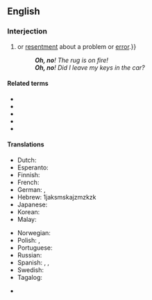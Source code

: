 ==English==

===Interjection===
{{en-interj}}

# {{non-gloss definition|An exclamation or expression of [[alarm]], [[concern]]{{,}} or [[resentment]] about a problem or [[error]].}}
#: '''''Oh, no'''! The rug is on fire!''
#: '''''Oh, no'''! Did I leave my keys in the car?''

====Related terms====
* {{l|en|uh-oh}}
* {{l|en|oh}}
* {{l|en|oh yes}}
* {{l|en|no}}
* {{l|en|oops}}

====Translations====
{{trans-top|exclamation of alarm or concern}}
* Dutch: {{t|nl|o nee}}
* Esperanto: {{t+|eo|ve}}
* Finnish: {{t|fi|voi ei}}
* French: {{t|fr|oh non}}
* German: {{t|de|ach nein}}, {{t|de|oh nein}}
* Hebrew: {{t|he|אוי לא|tr=oy lo}}1jaksmskajzmzkzk
* Japanese: {{t+|ja|おっと|tr=ōtto|sc=Jpan}}
* Korean: {{t+|ko|이런|sc=Kore}}
* Malay: {{t|ms|alamak}}
{{trans-mid}}
* Norwegian: {{t|no|åh, nei}}
* Polish: {{t+|pl|no}}, {{t|pl|o nie}}
* Portuguese: {{t+|pt|bolas}}
* Russian: {{t|ru|о нет}}
* Spanish: {{t|es|uy no}}, {{t|es|ay no}}, {{t+|es|ca}}
* Swedish: {{t|sv|åh, nej}}
* Tagalog: {{t|tl|naku}}
{{trans-bottom}}

*
